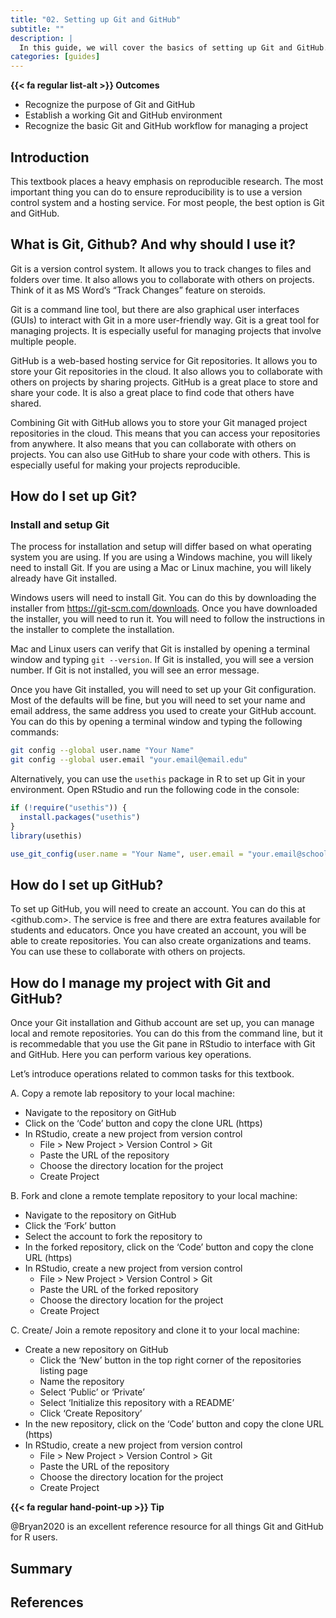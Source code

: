 ```yaml
---
title: "02. Setting up Git and GitHub"
subtitle: ""
description: |
  In this guide, we will cover the basics of setting up Git and GitHub. We will also cover the basics of using Git and GitHub to manage a project. This guide is intended for beginners who are new to Git and GitHub. It is also intended for those who are new to using Git and GitHub with R.
categories: [guides]
---
```


::: {.callout}
**{{< fa regular list-alt >}} Outcomes**

<!-- Remember and understand verbs: https://tips.uark.edu/blooms-taxonomy-verb-chart/ -->

- Recognize the purpose of Git and GitHub
- Establish a working Git and GitHub environment
- Recognize the basic Git and GitHub workflow for managing a project
:::

## Introduction

This textbook places a heavy emphasis on reproducible research. The most important thing you can do to ensure reproducibility is to use a version control system and a hosting service. For most people, the best option is Git and GitHub.

## What is Git, Github? And why should I use it?

Git is a version control system. It allows you to track changes to files and folders over time. It also allows you to collaborate with others on projects. Think of it as MS Word's "Track Changes" feature on steroids.

Git is a command line tool, but there are also graphical user interfaces (GUIs) to interact with Git in a more user-friendly way. Git is a great tool for managing projects. It is especially useful for managing projects that involve multiple people.

GitHub is a web-based hosting service for Git repositories. It allows you to store your Git repositories in the cloud. It also allows you to collaborate with others on projects by sharing projects. GitHub is a great place to store and share your code. It is also a great place to find code that others have shared.

Combining Git with GitHub allows you to store your Git managed project repositories in the cloud. This means that you can access your repositories from anywhere. It also means that you can collaborate with others on projects. You can also use GitHub to share your code with others. This is especially useful for making your projects reproducible.

## How do I set up Git?

### Install and setup Git

The process for installation and setup will differ based on what operating system you are using. If you are using a Windows machine, you will likely need to install Git. If you are using a Mac or Linux machine, you will likely already have Git installed.

Windows users will need to install Git. You can do this by downloading the installer from <https://git-scm.com/downloads>. Once you have downloaded the installer, you will need to run it. You will need to follow the instructions in the installer to complete the installation.

Mac and Linux users can verify that Git is installed by opening a terminal window and typing `git --version`. If Git is installed, you will see a version number. If Git is not installed, you will see an error message.

Once you have Git installed, you will need to set up your Git configuration. Most of the defaults will be fine, but you will need to set your name and email address, the same address you used to create your GitHub account. You can do this by opening a terminal window and typing the following commands:

```bash
git config --global user.name "Your Name"
git config --global user.email "your.email@email.edu"
```

Alternatively, you can use the `usethis` package in R to set up Git in your environment. Open RStudio and run the following code in the console:

```r
if (!require("usethis")) {
  install.packages("usethis")
}
library(usethis)

use_git_config(user.name = "Your Name", user.email = "your.email@school.edu")
```

<!-- - [Posit Guide on Git with RStudio.](https://support.posit.co/hc/en-us/articles/200532077) -->


## How do I set up GitHub?

To set up GitHub, you will need to create an account. You can do this at <github.com>. The service is free and there are extra features available for students and educators. Once you have created an account, you will be able to create repositories. You can also create organizations and teams. You can use these to collaborate with others on projects.

## How do I manage my project with Git and GitHub?

Once your Git installation and Github account are set up, you can manage local and remote repositories. You can do this from the command line, but it is recommedable that you use the Git pane in RStudio to interface with Git and GitHub. Here you can perform various key operations.

Let's introduce operations related to common tasks for this textbook.

A. Copy a remote lab repository to your local machine:

- Navigate to the repository on GitHub
- Click on the 'Code' button and copy the clone URL (https)
- In RStudio, create a new project from version control
  - File > New Project > Version Control > Git
  - Paste the URL of the repository
  - Choose the directory location for the project
  - Create Project

B. Fork and clone a remote template repository to your local machine:

- Navigate to the repository on GitHub
- Click the 'Fork' button
- Select the account to fork the repository to
- In the forked repository, click on the 'Code' button and copy the clone URL (https)
- In RStudio, create a new project from version control
  - File > New Project > Version Control > Git
  - Paste the URL of the forked repository
  - Choose the directory location for the project
  - Create Project

C. Create/ Join a remote repository and clone it to your local machine:

- Create a new repository on GitHub
  - Click the 'New' button in the top right corner of the repositories listing page
  - Name the repository
  - Select 'Public' or 'Private'
  - Select 'Initialize this repository with a README'
  - Click 'Create Repository'
- In the new repository, click on the 'Code' button and copy the clone URL (https)
- In RStudio, create a new project from version control
  - File > New Project > Version Control > Git
  - Paste the URL of the repository
  - Choose the directory location for the project
  - Create Project

::: {.callout}
**{{< fa regular hand-point-up >}} Tip**

@Bryan2020 is an excellent reference resource for all things Git and GitHub for R users.

:::

## Summary

## References



